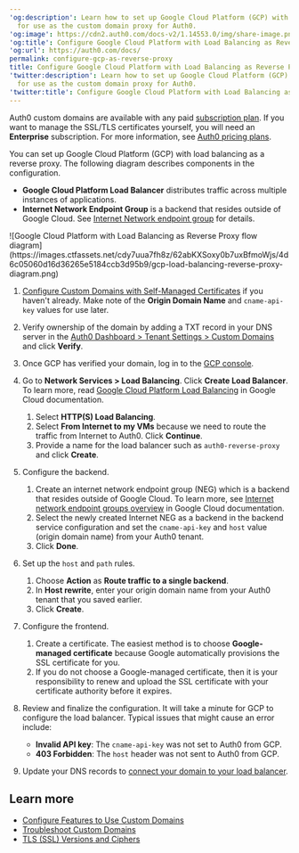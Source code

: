 ---
'og:description': Learn how to set up Google Cloud Platform (GCP) with load balancing
  for use as the custom domain proxy for Auth0.
'og:image': https://cdn2.auth0.com/docs-v2/1.14553.0/img/share-image.png
'og:title': Configure Google Cloud Platform with Load Balancing as Reverse Proxy
'og:url': https://auth0.com/docs/
permalink: configure-gcp-as-reverse-proxy
title: Configure Google Cloud Platform with Load Balancing as Reverse Proxy
'twitter:description': Learn how to set up Google Cloud Platform (GCP) with load balancing
  for use as the custom domain proxy for Auth0.
'twitter:title': Configure Google Cloud Platform with Load Balancing as Reverse Proxy
---
<Callout icon="file-lines" color="#0EA5E9" iconType="regular">

Auth0 custom domains are available with any paid [subscription plan](https://manage.auth0.com/#/tenant/billing/subscription). If you want to manage the SSL/TLS certificates yourself, you will need an **Enterprise** subscription. For more information, see [Auth0 pricing plans](https://auth0.com/pricing).

</Callout>

You can set up Google Cloud Platform (GCP) with load balancing as a reverse proxy. The following diagram describes components in the configuration.

* **Google Cloud Platform Load Balancer** distributes traffic across multiple instances of applications.
* **Internet Network Endpoint Group** is a backend that resides outside of Google Cloud. See [Internet Network endpoint group](https://cloud.google.com/load-balancing/docs/negs/internet-neg-concepts) for details.

<Frame>![Google Cloud Platform with Load Balancing as Reverse Proxy flow diagram](https://images.ctfassets.net/cdy7uua7fh8z/62abKXSoxy0b7uxBfmoWjs/4d6c05060d16d36265e5184ccb3d95b9/gcp-load-balancing-reverse-proxy-diagram.png)</Frame>

1. [Configure Custom Domains with Self-Managed Certificates](/docs/customize/custom-domains/self-managed-certificates) if you haven't already. Make note of the **Origin Domain Name** and `cname-api-key` values for use later.
2. Verify ownership of the domain by adding a TXT record in your DNS server in the [Auth0 Dashboard > Tenant Settings > Custom Domains](https://manage.auth0.com/#/tenant/custom_domains) and click **Verify**.
3. Once GCP has verified your domain, log in to the [GCP console](https://console.cloud.google.com).
4. Go to **Network Services > Load Balancing**. Click **Create Load Balancer**. To learn more, read [Google Cloud Platform Load Balancing](https://cloud.google.com/load-balancing/docs) in Google Cloud documentation.

   1. Select **HTTP(S) Load Balancing**.
   2. Select **From Internet to my VMs** because we need to route the traffic from Internet to Auth0. Click **Continue**.
   3. Provide a name for the load balancer such as `auth0-reverse-proxy` and click **Create**.
5. Configure the backend.

   1. Create an internet network endpoint group (NEG) which is a backend that resides outside of Google Cloud. To learn more, see [Internet network endpoint groups overview](https://cloud.google.com/load-balancing/docs/negs/internet-neg-concepts) in Google Cloud documentation.
   2. Select the newly created Internet NEG as a backend in the backend service configuration and set the `cname-api-key` and `host` value (origin domain name) from your Auth0 tenant.
   3. Click **Done**.
6. Set up the `host` and `path` rules.

   1. Choose **Action** as **Route traffic to a single backend**.
   2. In **Host rewrite**, enter your origin domain name from your Auth0 tenant that you saved earlier.
   3. Click **Create**.
7. Configure the frontend.

   1. Create a certificate. The easiest method is to choose **Google-managed certificate** because Google automatically provisions the SSL certificate for you.
   2. If you do not choose a Google-managed certificate, then it is your responsibility to renew and upload the SSL certificate with your certificate authority before it expires.
8. Review and finalize the configuration.
   It will take a minute for GCP to configure the load balancer. Typical issues that might cause an error include:

   * **Invalid API key**: The `cname-api-key` was not set to Auth0 from GCP.
   * **403 Forbidden**: The `host` header was not sent to Auth0 from GCP.
9. Update your DNS records to [connect your domain to your load balancer](https://cloud.google.com/load-balancing/docs/https/setup-global-ext-https-external-backend#update_dns).

## Learn more

* [Configure Features to Use Custom Domains](/docs/customize/custom-domains/configure-features-to-use-custom-domains)
* [Troubleshoot Custom Domains](/docs/troubleshoot/integration-extensibility-issues/troubleshoot-custom-domains)
* [TLS (SSL) Versions and Ciphers](/docs/customize/custom-domains/self-managed-certificates/tls-ssl)